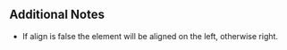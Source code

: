 {{Lua/Function
  | prototype = StatusBar:AddControl([[Lua/Client/BaseWindow|BaseWindow]] {{arg|control}}, boolean {{arg|align}})
  | description = Adds the {{arg|control}} to the bar.
}}

==Additional Notes==
*If align is false the element will be aligned on the left, otherwise right.